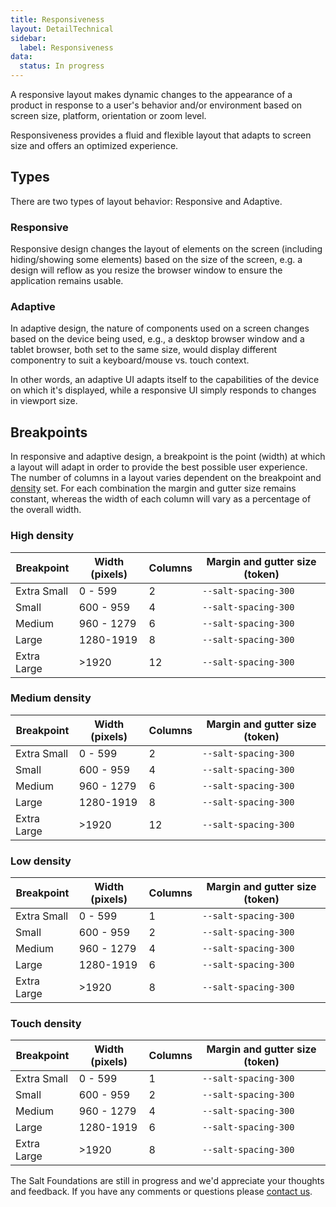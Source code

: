 ```yaml
---
title: Responsiveness
layout: DetailTechnical
sidebar:
  label: Responsiveness
data:
  status: In progress
---
```


A responsive layout makes dynamic changes to the appearance of a product in response to a user's behavior and/or environment based on screen size, platform, orientation or zoom level.

Responsiveness provides a fluid and flexible layout that adapts to screen size and offers an optimized experience.

## Types

There are two types of layout behavior: Responsive and Adaptive.

### Responsive

Responsive design changes the layout of elements on the screen (including hiding/showing some elements) based on the size of the screen, e.g. a design will reflow as you resize the browser window to ensure the application remains usable.

### Adaptive

In adaptive design, the nature of components used on a screen changes based on the device being used, e.g., a desktop browser window and a tablet browser, both set to the same size, would display different componentry to suit a keyboard/mouse vs. touch context.

In other words, an adaptive UI adapts itself to the capabilities of the device on which it's displayed, while a responsive UI simply responds to changes in viewport size.

## Breakpoints

In responsive and adaptive design, a breakpoint is the point (width) at which a layout will adapt in order to provide the best possible user experience. The number of columns in a layout varies dependent on the breakpoint and [density](density) set. For each combination the margin and gutter size remains constant, whereas the width of each column will vary as a percentage of the overall width.

### High density

| Breakpoint  | Width (pixels) | Columns | Margin and gutter size (token) |
| ----------- | -------------- | ------- | ------------------------------ |
| Extra Small | 0 - 599        | 2       | `--salt-spacing-300`           |
| Small       | 600 - 959      | 4       | `--salt-spacing-300`           |
| Medium      | 960 - 1279     | 6       | `--salt-spacing-300`           |
| Large       | 1280-1919      | 8       | `--salt-spacing-300`           |
| Extra Large | >1920          | 12      | `--salt-spacing-300`           |

### Medium density

| Breakpoint  | Width (pixels) | Columns | Margin and gutter size (token) |
| ----------- | -------------- | ------- | ------------------------------ |
| Extra Small | 0 - 599        | 2       | `--salt-spacing-300`           |
| Small       | 600 - 959      | 4       | `--salt-spacing-300`           |
| Medium      | 960 - 1279     | 6       | `--salt-spacing-300`           |
| Large       | 1280-1919      | 8       | `--salt-spacing-300`           |
| Extra Large | >1920          | 12      | `--salt-spacing-300`           |

### Low density

| Breakpoint  | Width (pixels) | Columns | Margin and gutter size (token) |
| ----------- | -------------- | ------- | ------------------------------ |
| Extra Small | 0 - 599        | 1       | `--salt-spacing-300`           |
| Small       | 600 - 959      | 2       | `--salt-spacing-300`           |
| Medium      | 960 - 1279     | 4       | `--salt-spacing-300`           |
| Large       | 1280-1919      | 6       | `--salt-spacing-300`           |
| Extra Large | >1920          | 8       | `--salt-spacing-300`           |

### Touch density

| Breakpoint  | Width (pixels) | Columns | Margin and gutter size (token) |
| ----------- | -------------- | ------- | ------------------------------ |
| Extra Small | 0 - 599        | 1       | `--salt-spacing-300`           |
| Small       | 600 - 959      | 2       | `--salt-spacing-300`           |
| Medium      | 960 - 1279     | 4       | `--salt-spacing-300`           |
| Large       | 1280-1919      | 6       | `--salt-spacing-300`           |
| Extra Large | >1920          | 8       | `--salt-spacing-300`           |

<Callout title="Have some feedback?">

The Salt Foundations are still in progress and we'd appreciate your thoughts and feedback. If you have any comments or questions please [contact us](../support-and-contributions/index).

</Callout>
